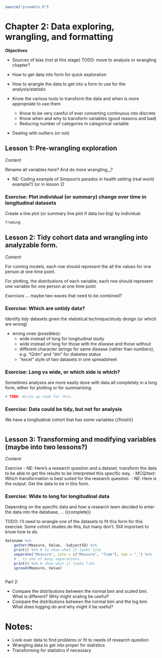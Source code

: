 ```r
source("preamble.R")
```

# Chapter 2: Data exploring, wrangling, and formatting

**Objectives**

- Sources of bias (not at this stage) TODO: move to analysis or wrangling chapter?

- How to get data into form for quick exploration
- How to wrangle the data to get into a form to use for the analysis/statistic
- Know the various tools to transform the data and when is more appropriate to
use them
    - Know to be very careful of ever converting continuous into discrete
    - Know when and why to transform variables (good reasons and bad)
    - Reducing number of categories in categorical variable
- Dealing with outliers (or not)

## Lesson 1: Pre-wrangling exploration

*Content*

Rename all variables here? And do more wrangling,,,?

- NE: Coding example of Simpson's paradox in health setting (real world example?) (or in lesson 2)

### Exercise: Plot individual (or summary) change over time in longitudinal datasets

Create a line plot (or summary line plot if data too big) by individual.

```r
framing
```


## Lesson 2: Tidy cohort data and wrangling into analyzable form.

*Content*

For running models, each row should represent the all the values for one person
at one time point.

For plotting, the distributions of each variable, each row should represent one
variable for one person at one time point

*Exercises*
... maybe two waves that need to be combined?

### Exercise: Which are untidy data?

Identify tidy datasets given the statistical technique/study design
(or which are wrong)

- wrong ones (possibles):
    - wide instead of long for longitudinal study
    - wide instead of long for those with the disease and those without
    - different character strings for same disease (rather than numbers), e.g.
    "t2dm" and "dm" for diabetes status
    - "excel" style of two datasets in one spreadsheet

### Exercise: Long vs wide, or which side is which?

Sometimes analyses are more easily done with data all completely in a long
form, either for plotting or for summarizing.

```r
# TODO: Write up code for this.
```

### Exercise: Data could be tidy, but not for analysis

We have a longitudinal cohort that has some variables {{finish}}

```r

```

## Lesson 3: Transforming and modifying variables (maybe into two lessons?)

*Content*

*Exercise*
- NE: Here's a research question and a dataset. transform the data to be able to 
get the results to be interpreted this specific way.
- MCQ/text: Which transformation is best suited for the research question.
- NE: Here is the output. Get the data to be in this form.

### Exercise: Wide to long for longitudinal data

Depending on the specific data and how a research team decided to enter the data
into the database, ... {{complete}}

TODO: I'll need to wrangle one of the datasets to fit this form for this exercise.
Some cohort studies do this, but many don't. Still important to know how to do.

```r
dataname %>% 
    gather(Measure, Value, -SubjectID) %>%
    print() %>% # to show what it looks like
    separate("Measure", into = c("Measure", "Time"), sep = "_") %>%  
    # _ is one of many separations.
    print() %>% # show what it looks like
    spread(Measure, Value)
    
```

Part 2:

- Compare the distributions between the normal bmi and scaled bmi. What is different? WHy might scaling be useful?
- Compare the distributions between the normal bmi and the log bmi. What does logging do and why might it be useful?

# Notes:

- Look over data to find problems or fit to needs of research question
- Wrangling data to get into proper for statistics
- Transforming for statistics if necessary
